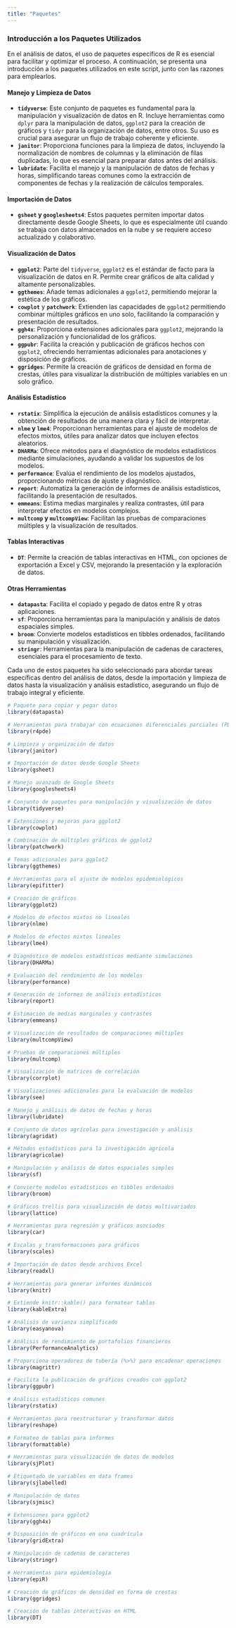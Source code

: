 ```yaml
---
title: "Paquetes"
---
```


### Introducción a los Paquetes Utilizados

En el análisis de datos, el uso de paquetes específicos de R es esencial para facilitar y optimizar el proceso. A continuación, se presenta una introducción a los paquetes utilizados en este script, junto con las razones para emplearlos.

#### Manejo y Limpieza de Datos

-   **`tidyverse`**: Este conjunto de paquetes es fundamental para la manipulación y visualización de datos en R. Incluye herramientas como `dplyr` para la manipulación de datos, `ggplot2` para la creación de gráficos y `tidyr` para la organización de datos, entre otros. Su uso es crucial para asegurar un flujo de trabajo coherente y eficiente.
-   **`janitor`**: Proporciona funciones para la limpieza de datos, incluyendo la normalización de nombres de columnas y la eliminación de filas duplicadas, lo que es esencial para preparar datos antes del análisis.
-   **`lubridate`**: Facilita el manejo y la manipulación de datos de fechas y horas, simplificando tareas comunes como la extracción de componentes de fechas y la realización de cálculos temporales.

#### Importación de Datos

-   **`gsheet` y `googlesheets4`**: Estos paquetes permiten importar datos directamente desde Google Sheets, lo que es especialmente útil cuando se trabaja con datos almacenados en la nube y se requiere acceso actualizado y colaborativo.

#### Visualización de Datos

-   **`ggplot2`**: Parte del `tidyverse`, `ggplot2` es el estándar de facto para la visualización de datos en R. Permite crear gráficos de alta calidad y altamente personalizables.
-   **`ggthemes`**: Añade temas adicionales a `ggplot2`, permitiendo mejorar la estética de los gráficos.
-   **`cowplot`** y **`patchwork`**: Extienden las capacidades de `ggplot2` permitiendo combinar múltiples gráficos en uno solo, facilitando la comparación y presentación de resultados.
-   **`ggh4x`**: Proporciona extensiones adicionales para `ggplot2`, mejorando la personalización y funcionalidad de los gráficos.
-   **`ggpubr`**: Facilita la creación y publicación de gráficos hechos con `ggplot2`, ofreciendo herramientas adicionales para anotaciones y disposición de gráficos.
-   **`ggridges`**: Permite la creación de gráficos de densidad en forma de crestas, útiles para visualizar la distribución de múltiples variables en un solo gráfico.

#### Análisis Estadístico

-   **`rstatix`**: Simplifica la ejecución de análisis estadísticos comunes y la obtención de resultados de una manera clara y fácil de interpretar.
-   **`nlme` y `lme4`**: Proporcionan herramientas para el ajuste de modelos de efectos mixtos, útiles para analizar datos que incluyen efectos aleatorios.
-   **`DHARMa`**: Ofrece métodos para el diagnóstico de modelos estadísticos mediante simulaciones, ayudando a validar los supuestos de los modelos.
-   **`performance`**: Evalúa el rendimiento de los modelos ajustados, proporcionando métricas de ajuste y diagnóstico.
-   **`report`**: Automatiza la generación de informes de análisis estadísticos, facilitando la presentación de resultados.
-   **`emmeans`**: Estima medias marginales y realiza contrastes, útil para interpretar efectos en modelos complejos.
-   **`multcomp` y `multcompView`**: Facilitan las pruebas de comparaciones múltiples y la visualización de resultados.

#### Tablas Interactivas

-   **`DT`**: Permite la creación de tablas interactivas en HTML, con opciones de exportación a Excel y CSV, mejorando la presentación y la exploración de datos.

#### Otras Herramientas

-   **`datapasta`**: Facilita el copiado y pegado de datos entre R y otras aplicaciones.
-   **`sf`**: Proporciona herramientas para la manipulación y análisis de datos espaciales simples.
-   **`broom`**: Convierte modelos estadísticos en tibbles ordenados, facilitando su manipulación y visualización.
-   **`stringr`**: Herramientas para la manipulación de cadenas de caracteres, esenciales para el procesamiento de texto.

Cada uno de estos paquetes ha sido seleccionado para abordar tareas específicas dentro del análisis de datos, desde la importación y limpieza de datos hasta la visualización y análisis estadístico, asegurando un flujo de trabajo integral y eficiente.

```r
# Paquete para copiar y pegar datos
library(datapasta)

# Herramientas para trabajar con ecuaciones diferenciales parciales (PDE)
library(r4pde)

# Limpieza y organización de datos
library(janitor)

# Importación de datos desde Google Sheets
library(gsheet)

# Manejo avanzado de Google Sheets
library(googlesheets4)

# Conjunto de paquetes para manipulación y visualización de datos
library(tidyverse)

# Extensiones y mejoras para ggplot2
library(cowplot)

# Combinación de múltiples gráficos de ggplot2
library(patchwork)

# Temas adicionales para ggplot2
library(ggthemes)

# Herramientas para el ajuste de modelos epidemiológicos
library(epifitter)

# Creación de gráficos
library(ggplot2)

# Modelos de efectos mixtos no lineales
library(nlme)

# Modelos de efectos mixtos lineales
library(lme4)

# Diagnóstico de modelos estadísticos mediante simulaciones
library(DHARMa)

# Evaluación del rendimiento de los modelos
library(performance)

# Generación de informes de análisis estadísticos
library(report)

# Estimación de medias marginales y contrastes
library(emmeans)

# Visualización de resultados de comparaciones múltiples
library(multcompView)

# Pruebas de comparaciones múltiples
library(multcomp)

# Visualización de matrices de correlación
library(corrplot)

# Visualizaciones adicionales para la evaluación de modelos
library(see)

# Manejo y análisis de datos de fechas y horas
library(lubridate)

# Conjunto de datos agrícolas para investigación y análisis
library(agridat)

# Métodos estadísticos para la investigación agrícola
library(agricolae)

# Manipulación y análisis de datos espaciales simples
library(sf)

# Convierte modelos estadísticos en tibbles ordenados
library(broom)

# Gráficos trellis para visualización de datos multivariados
library(lattice)

# Herramientas para regresión y gráficos asociados
library(car)

# Escalas y transformaciones para gráficos
library(scales)

# Importación de datos desde archivos Excel
library(readxl)

# Herramientas para generar informes dinámicos
library(knitr)

# Extiende knitr::kable() para formatear tablas
library(kableExtra)

# Análisis de varianza simplificado
library(easyanova)

# Análisis de rendimiento de portafolios financieros
library(PerformanceAnalytics)

# Proporciona operadores de tubería (%>%) para encadenar operaciones
library(magrittr)

# Facilita la publicación de gráficos creados con ggplot2
library(ggpubr)

# Análisis estadísticos comunes
library(rstatix)

# Herramientas para reestructurar y transformar datos
library(reshape)

# Formateo de tablas para informes
library(formattable)

# Herramientas para visualización de datos de modelos
library(sjPlot)

# Etiquetado de variables en data frames
library(sjlabelled)

# Manipulación de datos
library(sjmisc)

# Extensiones para ggplot2
library(ggh4x)

# Disposición de gráficos en una cuadrícula
library(gridExtra)

# Manipulación de cadenas de caracteres
library(stringr)

# Herramientas para epidemiología
library(epiR)

# Creación de gráficos de densidad en forma de crestas
library(ggridges)

# Creación de tablas interactivas en HTML
library(DT)
```
